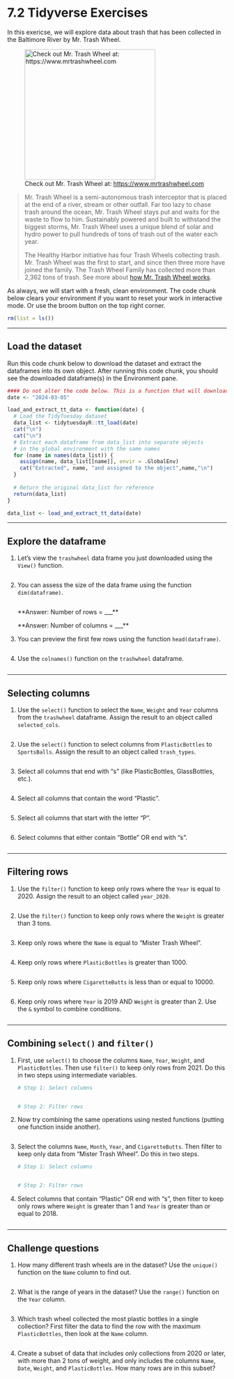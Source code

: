 # 7.2 Tidyverse Exercises

In this exericse, we will explore data about trash that has been collected in the Baltimore River by Mr. Trash Wheel.

![Check out Mr. Trash Wheel at: <https://www.mrtrashwheel.com>](https://media.wbur.org/wp/2019/04/0416_trashwheel01.jpg){width="300"}

> Mr. Trash Wheel is a semi-autonomous trash interceptor that is placed at the end of a river, stream or other outfall. Far too lazy to chase trash around the ocean, Mr. Trash Wheel stays put and waits for the waste to flow to him. Sustainably powered and built to withstand the biggest storms, Mr. Trash Wheel uses a unique blend of solar and hydro power to pull hundreds of tons of trash out of the water each year.
>
> The Healthy Harbor initiative has four Trash Wheels collecting trash. Mr. Trash Wheel was the first to start, and since then three more have joined the family. The Trash Wheel Family has collected more than 2,362 tons of trash. See more about [how Mr. Trash Wheel works](https://www.mrtrashwheel.com/technology/).

As always, we will start with a fresh, clean environment. The code chunk below clears your environment if you want to reset your work in interactive mode. Or use the broom button on the top right corner.

```r
rm(list = ls())
```

------------------------------------------------------------------------

## Load the dataset

Run this code chunk below to download the dataset and extract the dataframes into its own object. After running this code chunk, you should see the downloaded dataframe(s) in the Environment pane.

```r
#### Do not alter the code below. This is a function that will download your dataset. 
date <- "2024-03-05"

load_and_extract_tt_data <- function(date) {
  # Load the TidyTuesday dataset
  data_list <- tidytuesdayR::tt_load(date)
  cat("\n")
  cat("\n")
  # Extract each dataframe from data_list into separate objects
  # in the global environment with the same names
  for (name in names(data_list)) {
    assign(name, data_list[[name]], envir = .GlobalEnv)
    cat("Extracted", name, "and assigned to the object",name,"\n")
  }
  
  # Return the original data_list for reference
  return(data_list)
}

data_list <- load_and_extract_tt_data(date)
```

------------------------------------------------------------------------

## Explore the dataframe

1.  Let's view the `trashwheel` data frame you just downloaded using the `View()` function.

    ```r

    ```

2.  You can assess the size of the data frame using the function `dim(dataframe)`.

    ```r

    ```

    \*\*Answer: Number of rows = \_\_\_\*\*

    \*\*Answer: Number of columns = \_\_\_\*\*

3.  You can preview the first few rows using the function `head(dataframe)`.

    ```r

    ```

4.  Use the `colnames()` function on the `trashwheel` dataframe.

    ```r

    ```

------------------------------------------------------------------------

## Selecting columns

1.  Use the `select()` function to select the `Name`, `Weight` and `Year` columns from the `trashwheel` dataframe. Assign the result to an object called `selected_cols`.

    ```r

    ```

2.  Use the `select()` function to select columns from `PlasticBottles` to `SportsBalls`. Assign the result to an object called `trash_types`.

    ```r

    ```

3.  Select all columns that end with "s" (like PlasticBottles, GlassBottles, etc.).

    ```r

    ```

4.  Select all columns that contain the word "Plastic".

    ```r

    ```

5.  Select all columns that start with the letter "P".

    ```r

    ```

6.  Select columns that either contain "Bottle" OR end with "s".

    ```r

    ```

------------------------------------------------------------------------

## Filtering rows

1.  Use the `filter()` function to keep only rows where the `Year` is equal to 2020. Assign the result to an object called `year_2020`.

    ```r

    ```

2.  Use the `filter()` function to keep only rows where the `Weight` is greater than 3 tons.

    ```r

    ```

3.  Keep only rows where the `Name` is equal to "Mister Trash Wheel".

    ```r

    ```

4.  Keep only rows where `PlasticBottles` is greater than 1000.

    ```r

    ```

5.  Keep only rows where `CigaretteButts` is less than or equal to 10000.

    ```r

    ```

6.  Keep only rows where `Year` is 2019 AND `Weight` is greater than 2. Use the `&` symbol to combine conditions.

    ```r

    ```

------------------------------------------------------------------------

## Combining `select()` and `filter()`

1.  First, use `select()` to choose the columns `Name`, `Year`, `Weight`, and `PlasticBottles`. Then use `filter()` to keep only rows from 2021. Do this in two steps using intermediate variables.

    ```r
    # Step 1: Select columns


    # Step 2: Filter rows

    ```

2.  Now try combining the same operations using nested functions (putting one function inside another).

    ```r

    ```

3.  Select the columns `Name`, `Month`, `Year`, and `CigaretteButts`. Then filter to keep only data from "Mister Trash Wheel". Do this in two steps.

    ```r
    # Step 1: Select columns


    # Step 2: Filter rows

    ```

4.  Select columns that contain "Plastic" OR end with "s", then filter to keep only rows where `Weight` is greater than 1 and `Year` is greater than or equal to 2018.

    ```r

    ```

------------------------------------------------------------------------

## Challenge questions

1.  How many different trash wheels are in the dataset? Use the `unique()` function on the `Name` column to find out.

    ```r

    ```

2.  What is the range of years in the dataset? Use the `range()` function on the `Year` column.

    ```r

    ```

3.  Which trash wheel collected the most plastic bottles in a single collection? First filter the data to find the row with the maximum `PlasticBottles`, then look at the `Name` column.

    ```r

    ```

4.  Create a subset of data that includes only collections from 2020 or later, with more than 2 tons of weight, and only includes the columns `Name`, `Date`, `Weight`, and `PlasticBottles`. How many rows are in this subset?

    ```r

    ```
